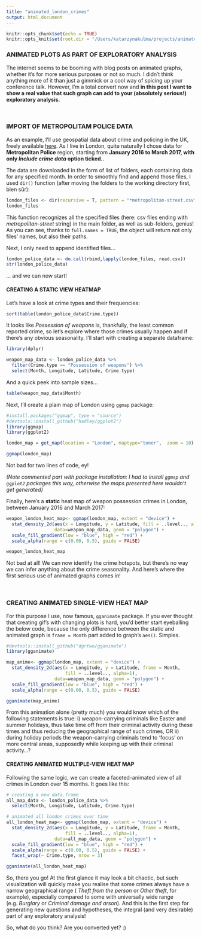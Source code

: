 ```yaml
---
title: "animated_london_crimes"
output: html_document
---
```


```r
knitr::opts_chunk$set(echo = TRUE)
knitr::opts_knit$set(root.dir = "/Users/katarzynakulma/projects/animated_maps/")
```

### ANIMATED PLOTS AS PART OF EXPLORATORY ANALYSIS 

The internet seems to be booming with blog posts on animated graphs, whether it's for more serious purposes or not so much. I didn't think anything more of it than just a gimmick or a cool way of spicing up your conference talk. However, I'm a total convert now and **in this post I want to show a real value that such graph can add to your (absolutely serious!) exploratory analysis.**

<br>

### IMPORT OF METROPOLITAM POLICE DATA 

As an example, I'll use geospatial data about crime and policing in the UK, freely available [here](https://data.police.uk/data/). As I live in London, quite naturally I chose data for **Metropolitan Police** region, starting from **January 2016 to March 2017, with only _Include crime data_ option ticked.**. 

The data are downloaded in the form of list of folders, each containing data for any specified month. In order to smoothly find and append those files, I used `dir()` function (after moving the folders to the working directory first, bien sûr):

```r
london_files <- dir(recursive = T, pattern = "*metropolitan-street.csv", full.names=TRUE)
london_files
```

This function recognizes all the specified files (here: csv files ending with *metropolitan-street* string) in the main folder, as well as sub-folders, genius! As you can see, thanks to `full.names = TRUE`, the object will return not only files' names, but also their paths.

Next, I only need to append identified files...
```r
london_police_data <- do.call(rbind,lapply(london_files, read.csv))
str(london_police_data) 
```
... and we can now start!

#### CREATING A STATIC VIEW HEATMAP

Let's have a look at crime types and their frequencies:

```r
sort(table(london_police_data$Crime.type))
```

It looks like _Possession of weapons_ is, thankfully, the least common reported crime, so let's explore where those crimes usually happen and if there's any obvious seasonality. I'll start with creating a separate dataframe: 

```r
library(dplyr)

weapon_map_data <- london_police_data %>%
  filter(Crime.type == "Possession of weapons") %>% 
  select(Month, Longitude, Latitude, Crime.type)
```

And a quick peek into sample sizes...

```r
table(weapon_map_data$Month)
```

Next, I'll create a plain map of London using `ggmap` package:

```r
#install.packages("ggmap", type = "source")
#devtools::install_github("hadley/ggplot2")
library(ggmap)
library(ggplot2)

london_map = get_map(location = "London", maptype="toner",  zoom = 10)

ggmap(london_map)
```

Not bad for two lines of code, ey!

_(Note commented part with package installation: I had to install `ggmap` and `ggplot2` packages this way, otherwise the maps presented here wouldn't get generated)_

Finally, here's a **static** heat map of weapon possession crimes in London, between January 2016 and March 2017:

```r
weapon_london_heat_map<- ggmap(london_map, extent = "device") +
  stat_density_2d(aes(x = Longitude, y = Latitude, fill = ..level.., alpha=1),
                  data=weapon_map_data, geom = "polygon") +
  scale_fill_gradient(low = "blue", high = "red") +
  scale_alpha(range = c(0.00, 0.5), guide = FALSE) 

weapon_london_heat_map
```

Not bad at all! We can now identify the crime hotspots, but there's no way we can infer anything about the crime seasonality. And here's where the first serious use of animated graphs comes in!

<br>

### CREATING ANIMATED SINGLE-VIEW HEAT MAP

For this purpose I use, now famous, `gganimate` package. If you ever thought that creating gif's with changing plots is hard, you'd better start eyeballing the below code, because the only difference between the static and animated graph is `frame = Month` part added to graph's `aes()`. Simples. 

```r
#devtools::install_github("dgrtwo/gganimate")
library(gganimate)

map_anime<- ggmap(london_map, extent = "device") +
  stat_density_2d(aes(x = Longitude, y = Latitude, frame = Month, 
                      fill = ..level.., alpha=1),
                  data=weapon_map_data, geom = "polygon") +
  scale_fill_gradient(low = "blue", high = "red") +
  scale_alpha(range = c(0.00, 0.5), guide = FALSE) 

gganimate(map_anime)
```

From this animation alone (pretty much) you would know which of the following statements is true:  i) weapon-carrying criminals like Easter and summer holidays, thus take time off from their criminal activity during these times and thus reducing the geographical range of such crimes, OR ii) during holiday periods the weapon-carrying criminals tend to 'focus' on more central areas, supposedly while keeping up with their criminal activity...?


#### CREATING ANIMATED MULTIPLE-VIEW HEAT MAP

Following the same logic, we can create a faceted-animated view of all crimes in London over 15 months. It goes like this:

```r

# creating a new data.frame
all_map_data <- london_police_data %>% 
  select(Month, Longitude, Latitude, Crime.type)

# animated all london crimes over time
all_london_heat_map<- ggmap(london_map, extent = "device") +
  stat_density_2d(aes(x = Longitude, y = Latitude, frame = Month, 
                      fill = ..level.., alpha=1),
                  data=all_map_data, geom = "polygon") +
  scale_fill_gradient(low = "blue", high = "red") +
  scale_alpha(range = c(0.00, 0.5), guide = FALSE) +
  facet_wrap(~ Crime.type, nrow = 3) 

gganimate(all_london_heat_map)
```

So, there you go! At the first glance it may look a bit chaotic, but such visualization will quickly make you realise that some crimes always have a narrow geographical range ( _Theft from the person_ or _Other theft_, for example), especially compared to some with universally wide range (e.g. _Burglary_ or _Criminal damage and arson_). And this is the first step for generating new questions and hypotheses, the integral (and very desirable) part of any exploratory analysis!

So, what do you think? Are you converted yet? :)